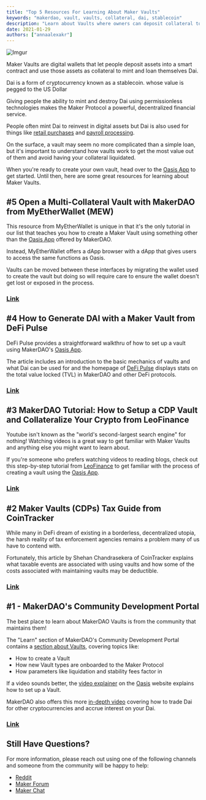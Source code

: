 ```yaml
---
title: "Top 5 Resources For Learning About Maker Vaults"
keywords: "makerdao, vault, vaults, collateral, dai, stablecoin"
description: "Learn about Vaults where owners can deposit collateral to generate Dai."
date: 2021-01-29
authors: ["annaalexakr"]
---
```


![Imgur](https://i.imgur.com/8czBhrf.png)

Maker Vaults are digital wallets that let people deposit assets into a smart contract and use those assets as collateral to mint and loan themselves Dai.

Dai is a form of cryptocurrency known as a stablecoin. whose value is pegged to the US Dollar

Giving people the ability to mint and destroy Dai using permissionless technologies makes the Maker Protocol a powerful, decentralized financial service.

People often mint Dai to reinvest in digital assets but Dai is also used for things like [retail purchases](https://community-development.makerdao.com/en/funding/merchant-directory) and [payroll processing](https://request.network/en/customer-stories/makerdao/).

On the surface, a vault may seem no more complicated than a simple loan, but it's important to understand how vaults work to get the most value out of them and avoid having your collateral liquidated.

When you're ready to create your own vault, head over to the [Oasis App](https://oasis.app/) to get started. Until then, here are some great resources for learning about Maker Vaults.

## #5 Open a Multi-Collateral Vault with MakerDAO from MyEtherWallet (MEW)

This resource from MyEtherWallet is unique in that it's the only tutorial in our list that teaches you how to create a Maker Vault using something other than the [Oasis App](https://oasis.app/) offered by MakerDAO.

Instead, MyEtherWallet offers a dApp browser with a dApp that gives users to access the same functions as Oasis.

Vaults can be moved between these interfaces by migrating the wallet used to create the vault but doing so will require care to ensure the wallet doesn't get lost or exposed in the process. 

### [Link](https://kb.myetherwallet.com/en/dapps/using_makerdao/)

## #4 How to Generate DAI with a Maker Vault from DeFi Pulse

DeFi Pulse provides a straightforward walkthru of how to set up a vault using MakerDAO's [Oasis App](https://oasis.app/).

The article includes an introduction to the basic mechanics of vaults and what Dai can be used for and the homepage of [DeFi Pulse](https://defipulse.com/) displays stats on the total value locked (TVL) in MakerDAO and other DeFi protocols.

### [Link](https://defipulse.com/blog/how-to-generate-dai-with-a-maker-vault/)

## #3 MakerDAO Tutorial: How to Setup a CDP Vault and Collateralize Your Crypto from LeoFinance

Youtube isn't known as the "world's second-largest search engine" for nothing! Watching videos is a great way to get familiar with Maker Vaults and anything else you might want to learn about.

If you're someone who prefers watching videos to reading blogs, check out this step-by-step tutorial from [LeoFinance](https://www.youtube.com/channel/UCXZAjUMby8yDXBRo4h-6wrQ) to get familiar with the process of creating a vault using the [Oasis App](https://oasis.app/).

### [Link](https://www.youtube.com/watch?v=Njf87Jx6sYw)

## #2 Maker Vaults (CDPs) Tax Guide from CoinTracker 

While many in DeFi dream of existing in a borderless, decentralized utopia, the harsh reality of tax enforcement agencies remains a problem many of us have to contend with.

Fortunately, this article by Shehan Chandrasekera of CoinTracker explains what taxable events are associated with using vaults and how some of the costs associated with maintaining vaults may be deductible.

### [Link](https://www.cointracker.io/blog/tax-consequences-of-maker-vaults)

## #1 - MakerDAO's Community Development Portal

The best place to learn about MakerDAO Vaults is from the community that maintains them!

The "Learn" section of MakerDAO's Community Development Portal contains a [section about Vaults](https://community-development.makerdao.com/en/learn/vaults/), covering topics like:

<List>

- How to create a Vault
- How new Vault types are onboarded to the Maker Protocol
- How parameters like liquidation and stability fees factor in

</List>

If a video sounds better, the [video explainer](https://vimeo.com/427849477) on the [Oasis](https://oasis.app/) website explains how to set up a Vault.

MakerDAO also offers this more [in-depth video](https://www.youtube.com/watch?v=GjMI_1zkBzo) covering how to trade Dai for other cryptocurrencies and accrue interest on your Dai.

### [Link](https://community-development.makerdao.com/en/learn/vaults/)

## Still Have Questions?

For more information, please reach out using one of the following channels and someone from the community will be happy to help:

<List>

- [Reddit](https://www.reddit.com/r/MakerDAO/)
- [Maker Forum](https://forum.makerdao.com/)
- [Maker Chat](https://chat.makerdao.com/)

</List>
